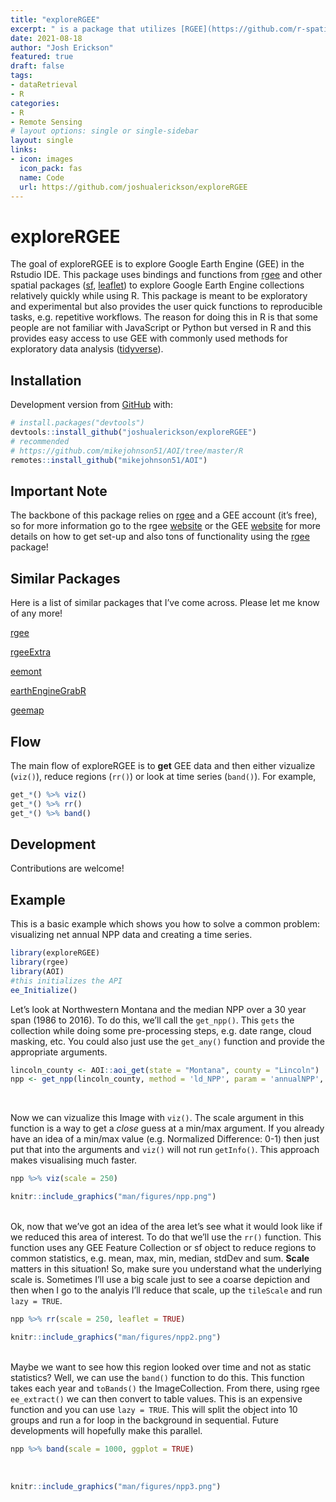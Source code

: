 ```yaml
---
title: "exploreRGEE"
excerpt: " is a package that utilizes [RGEE](https://github.com/r-spatial/rgee) and functional programming."
date: 2021-08-18
author: "Josh Erickson"
featured: true
draft: false
tags:
- dataRetrieval
- R
categories:
- R
- Remote Sensing
# layout options: single or single-sidebar
layout: single
links:
- icon: images
  icon_pack: fas
  name: Code
  url: https://github.com/joshualerickson/exploreRGEE
---
```

# exploreRGEE

The goal of exploreRGEE is to explore Google Earth Engine (GEE) in the Rstudio IDE. This package uses bindings and functions from [rgee](https://github.com/r-spatial/rgee) and other spatial packages ([sf](https://github.com/r-spatial/sf), [leaflet](https://github.com/rstudio/leaflet)) to explore Google Earth Engine collections relatively quickly while using R. This package is meant to be exploratory and experimental but also provides the user quick functions to reproducible tasks, e.g. repetitive workflows. The reason for doing this in 
R is that some people are not familiar with JavaScript or Python but versed in R and this provides easy access to use GEE with commonly used methods  for exploratory data analysis ([tidyverse](https://github.com/tidyverse/tidyverse)). 

## Installation

Development version from [GitHub](https://github.com/) with:

``` r
# install.packages("devtools")
devtools::install_github("joshualerickson/exploreRGEE")
# recommended
# https://github.com/mikejohnson51/AOI/tree/master/R
remotes::install_github("mikejohnson51/AOI")
```

## Important Note

The backbone of this package relies on [rgee](https://github.com/r-spatial/rgee) and a GEE account (it's free), so for more information go to the rgee [website](https://github.com/r-spatial/rgee) or the GEE 
[website](https://developers.google.com/earth-engine/) for more details on how to get set-up and also tons of functionality using the [rgee](https://github.com/r-spatial/rgee) package!

## Similar Packages
Here is a list of similar packages that I've come across. Please let me know of any more!

[rgee](https://github.com/r-spatial/rgee)  

[rgeeExtra](https://github.com/r-earthengine/rgeeExtra)

[eemont](https://github.com/davemlz/eemont)  

[earthEngineGrabR](https://jesjehle.github.io/earthEngineGrabR/)  

[geemap](https://github.com/giswqs/geemap)

## Flow

The main flow of exploreRGEE is to **get** GEE data and then either vizualize (`viz()`), reduce regions (`rr()`) or look at time series (`band()`). For example,

```r
get_*() %>% viz()
get_*() %>% rr()
get_*() %>% band()
```

## Development

Contributions are welcome!

## Example

This is a basic example which shows you how to solve a common problem: visualizing net annual NPP data and creating a time series. 

```r
library(exploreRGEE)
library(rgee)
library(AOI)
#this initializes the API
ee_Initialize()
```

Let's look at Northwestern Montana and the median NPP over a 30 year span (1986 to 2016). To do this, we'll call the `get_npp()`. This `gets` the collection while doing some pre-processing steps, e.g. date range, cloud masking, etc. You could also just use the `get_any()` function and provide the appropriate arguments.

```r
lincoln_county <- AOI::aoi_get(state = "Montana", county = "Lincoln")
npp <- get_npp(lincoln_county, method = 'ld_NPP', param = 'annualNPP', stat = 'median', startDate = '1986-01-01', endDate = '2016-01-01')
```
<br>

Now we can vizualize this Image with `viz()`. The scale argument in this function is a way to get a *close* guess at a min/max argument. If you already have an idea of a min/max value (e.g. Normalized Difference: 0-1) then just put that into the arguments and `viz()` will not run `getInfo()`. This approach makes visualising much faster.

```r
npp %>% viz(scale = 250)
```


```r
knitr::include_graphics("man/figures/npp.png")
```

<br>
Ok, now that we've got an idea of the area let's see what it would look like if we reduced this area of interest. To do that we'll use the `rr()` function. This function uses any GEE Feature Collection or sf object to reduce regions to common statistics, e.g. mean, max, min, median, stdDev and sum. **Scale** matters in this situation! So, make sure you understand what the underlying scale is. Sometimes I'll use a big scale just to see a coarse depiction and then when I go to the analyis I'll reduce that scale, up the `tileScale` and run `lazy = TRUE`.

```r
npp %>% rr(scale = 250, leaflet = TRUE)
```
```r
knitr::include_graphics("man/figures/npp2.png")
```
<br>
Maybe we want to see how this region looked over time and not as static statistics? Well, we can use the `band()` function to do this. This function takes each year and `toBands()` the ImageCollection. From there, using rgee `ee_extract()` we can then convert to table values. This is an expensive function and you can use `lazy = TRUE`. This will split the object into 10 groups and run a for loop in the background in sequential. Future developments will hopefully make this parallel. 

```r
npp %>% band(scale = 1000, ggplot = TRUE)
```
<br>
```r
knitr::include_graphics("man/figures/npp3.png")
```


